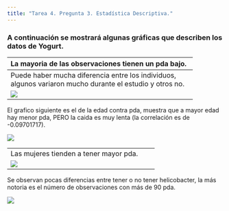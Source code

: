 ```yaml
---
title: "Tarea 4. Pregunta 3. Estadística Descriptiva."
---
```


### A continuación se mostrará algunas gráficas que describen los datos de Yogurt.

-------------------------------------------------------------
La mayoria de las observaciones tienen un pda bajo.

![](T4P3Descritiva5.png)

-------------------------------------------------------------
Puede haber mucha diferencia entre los individuos, algunos variaron mucho durante el estudio y otros no.

![](T4P3Descritiva1.png)
--------------------------------------------------------------------
El grafico siguiente es el de la edad contra pda, muestra que a mayor edad hay menor pda, PERO la caida es muy lenta (la correlación es de -0.09701717).

![](T4P3Descritiva2.png)

-----------------------------------------------------------------
Las mujeres tienden a tener mayor pda.

![](T4P3Descritiva3.png)





-----------------------------------------------------------------

Se observan pocas diferencias entre tener o no tener helicobacter, la más notoria es el número de observaciones con más de 90 pda.

![](T4P3Descritiva4.png)


